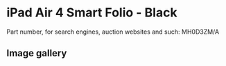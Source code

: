 
# iPad Air 4 Smart Folio - Black

Part number, for search engines, auction websites and such: MH0D3ZM/A

## Image gallery

<div style={{ width: "768px" }}>
  <GalleryComponent
    images={[
      {
        original: "/everysource/MH0D3.png",
        thumbnail: "/everypreview/MH0D3.png",
      },
      {
        original: "/everysource/MH0D3_AV1.png",
        thumbnail: "/everypreview/MH0D3_AV1.png",
      },
      {
        original: "/everysource/MH0D3_AV2.png",
        thumbnail: "/everypreview/MH0D3_AV2.png",
      },
      {
        original: "/everysource/MH0D3_AV3.png",
        thumbnail: "/everypreview/MH0D3_AV3.png",
      },
      {
        original: "/everysource/MH0D3_AV4.png",
        thumbnail: "/everypreview/MH0D3_AV4.png",
      }
    ]}
  />
</div>